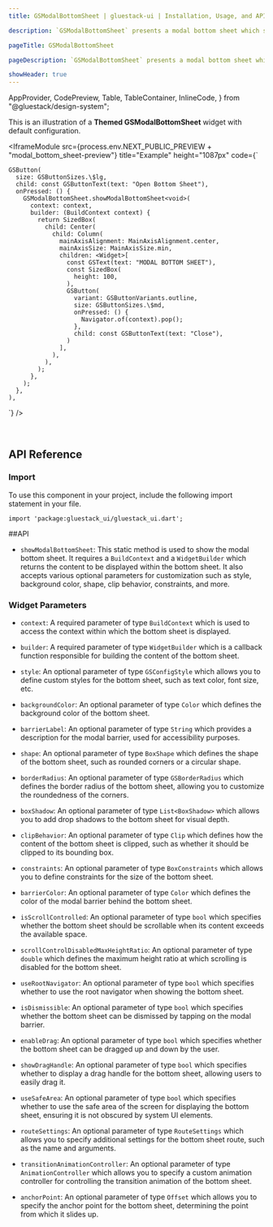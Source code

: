 ```yaml
---
title: GSModalBottomSheet | gluestack-ui | Installation, Usage, and API

description: `GSModalBottomSheet` presents a modal bottom sheet which slides up from the bottom of the screen to display content that requires user interaction or additional information. It offers a variety of customization options and is commonly used for tasks such as displaying contextual actions, filtering options, or user input forms.

pageTitle: GSModalBottomSheet

pageDescription: `GSModalBottomSheet` presents a modal bottom sheet which slides up from the bottom of the screen to display content that requires user interaction or additional information. It offers a variety of customization options and is commonly used for tasks such as displaying contextual actions, filtering options, or user input forms.

showHeader: true
---
```



  AppProvider,
  CodePreview,
  Table,
  TableContainer,
  InlineCode,
} from "@gluestack/design-system";

<Meta title="Components/Overlay/BottomSheet" />

This is an illustration of a **Themed GSModalBottomSheet** widget with default configuration.

<IframeModule
  src={process.env.NEXT_PUBLIC_PREVIEW + "modal_bottom_sheet-preview"}
  title="Example"
  height="1087px"
  code={`

    GSButton(
      size: GSButtonSizes.\$lg,
      child: const GSButtonText(text: "Open Bottom Sheet"),
      onPressed: () {
        GSModalBottomSheet.showModalBottomSheet<void>(
          context: context,
          builder: (BuildContext context) {
            return SizedBox(
              child: Center(
                child: Column(
                  mainAxisAlignment: MainAxisAlignment.center,
                  mainAxisSize: MainAxisSize.min,
                  children: <Widget>[
                    const GSText(text: "MODAL BOTTOM SHEET"),
                    const SizedBox(
                      height: 100,
                    ),
                    GSButton(
                      variant: GSButtonVariants.outline,
                      size: GSButtonSizes.\$md,
                      onPressed: () {
                        Navigator.of(context).pop();
                      },
                      child: const GSButtonText(text: "Close"),
                    )
                  ],
                ),
              ),
            );
          },
        );
      },
    ),

`}
/>

<br />

## API Reference

### Import

To use this component in your project, include the following import statement in your file.

```
import 'package:gluestack_ui/gluestack_ui.dart';
```

##API

- `showModalBottomSheet`: This static method is used to show the modal bottom sheet. It requires a `BuildContext` and a `WidgetBuilder` which returns the content to be displayed within the bottom sheet. It also accepts various optional parameters for customization such as style, background color, shape, clip behavior, constraints, and more.

### Widget Parameters

- `context`: A required parameter of type `BuildContext` which is used to access the context within which the bottom sheet is displayed.

- `builder`: A required parameter of type `WidgetBuilder` which is a callback function responsible for building the content of the bottom sheet.

- `style`: An optional parameter of type `GSConfigStyle` which allows you to define custom styles for the bottom sheet, such as text color, font size, etc.

- `backgroundColor`: An optional parameter of type `Color` which defines the background color of the bottom sheet.

- `barrierLabel`: An optional parameter of type `String` which provides a description for the modal barrier, used for accessibility purposes.

- `shape`: An optional parameter of type `BoxShape` which defines the shape of the bottom sheet, such as rounded corners or a circular shape.

- `borderRadius`: An optional parameter of type `GSBorderRadius` which defines the border radius of the bottom sheet, allowing you to customize the roundedness of the corners.

- `boxShadow`: An optional parameter of type `List<BoxShadow>` which allows you to add drop shadows to the bottom sheet for visual depth.

- `clipBehavior`: An optional parameter of type `Clip` which defines how the content of the bottom sheet is clipped, such as whether it should be clipped to its bounding box.

- `constraints`: An optional parameter of type `BoxConstraints` which allows you to define constraints for the size of the bottom sheet.

- `barrierColor`: An optional parameter of type `Color` which defines the color of the modal barrier behind the bottom sheet.

- `isScrollControlled`: An optional parameter of type `bool` which specifies whether the bottom sheet should be scrollable when its content exceeds the available space.

- `scrollControlDisabledMaxHeightRatio`: An optional parameter of type `double` which defines the maximum height ratio at which scrolling is disabled for the bottom sheet.

- `useRootNavigator`: An optional parameter of type `bool` which specifies whether to use the root navigator when showing the bottom sheet.

- `isDismissible`: An optional parameter of type `bool` which specifies whether the bottom sheet can be dismissed by tapping on the modal barrier.

- `enableDrag`: An optional parameter of type `bool` which specifies whether the bottom sheet can be dragged up and down by the user.

- `showDragHandle`: An optional parameter of type `bool` which specifies whether to display a drag handle for the bottom sheet, allowing users to easily drag it.

- `useSafeArea`: An optional parameter of type `bool` which specifies whether to use the safe area of the screen for displaying the bottom sheet, ensuring it is not obscured by system UI elements.

- `routeSettings`: An optional parameter of type `RouteSettings` which allows you to specify additional settings for the bottom sheet route, such as the name and arguments.

- `transitionAnimationController`: An optional parameter of type `AnimationController` which allows you to specify a custom animation controller for controlling the transition animation of the bottom sheet.

- `anchorPoint`: An optional parameter of type `Offset` which allows you to specify the anchor point for the bottom sheet, determining the point from which it slides up.
